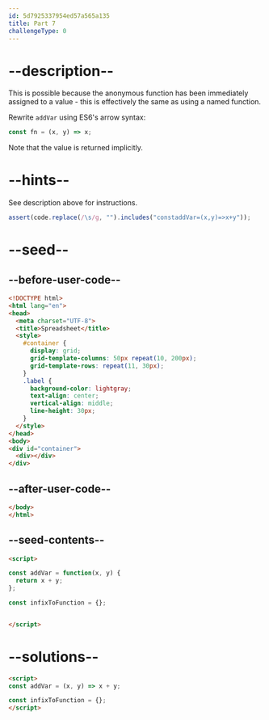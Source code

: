 ```yaml
---
id: 5d7925337954ed57a565a135
title: Part 7
challengeType: 0
---
```


# --description--

This is possible because the anonymous function has been immediately assigned to a value - this is effectively the same as using a named function.

Rewrite `addVar` using ES6's arrow syntax:

```js
const fn = (x, y) => x;
```

Note that the value is returned implicitly.

# --hints--

See description above for instructions.

```js
assert(code.replace(/\s/g, "").includes("constaddVar=(x,y)=>x+y"));
```

# --seed--

## --before-user-code--

```html
<!DOCTYPE html>
<html lang="en">
<head>
  <meta charset="UTF-8">
  <title>Spreadsheet</title>
  <style>
    #container {
      display: grid;
      grid-template-columns: 50px repeat(10, 200px);
      grid-template-rows: repeat(11, 30px);
    }
    .label {
      background-color: lightgray;
      text-align: center;
      vertical-align: middle;
      line-height: 30px;
    }
  </style>
</head>
<body>
<div id="container">
  <div></div>
</div>
```

## --after-user-code--

```html
</body>
</html>
```

## --seed-contents--

```html
<script>

const addVar = function(x, y) {
  return x + y;
};

const infixToFunction = {};


</script>
```

# --solutions--

```html
<script>
const addVar = (x, y) => x + y;

const infixToFunction = {};
</script>
```
